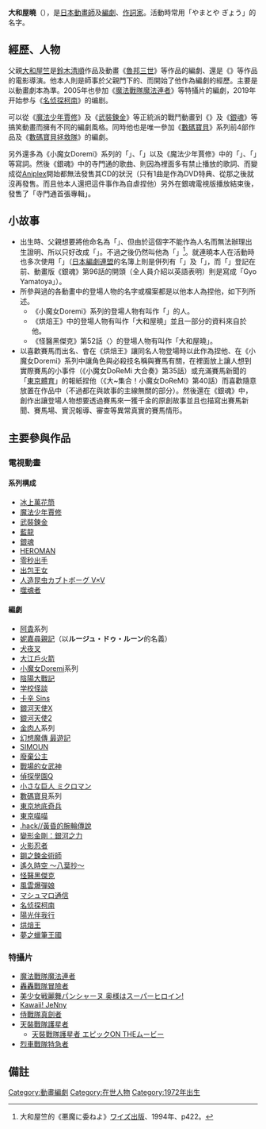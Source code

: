 {{noteTA
|G1=Anime
}}
{{BLP unsourced|time=2011-05-15T13:04:33+00:00}}
{{藝人
|姓名 = 大和屋曉
|类型 = 編劇
|图片 = Akatsuki Yamatoya IMG 9047 20150104.JPG
|图片尺寸 = 
|图片简介 = 大和屋晓（2015年）
|本名 = 
|外文名 = 大和屋 暁
|外文 = ja
|罗马拼音 = Yamatoya Akatsuki
|英文名 = 
|昵称 = 
|其他艺名 = 
|国籍 = {{JPN}}
|民族 = 
|籍贯 = 
|出生日期 = {{birth date and age|1972|7|27}}
|出生地点 = 
|职业 = [[編劇|編劇]]
|语言 = 
|教育程度 = 
|母校 = 
|宗教信仰 = 
|配偶 = 
|儿女 = 
|父母 = [[大和屋竺|大和屋竺]]（父）
|亲属 = 
|音乐类型 = 
|演奏乐器 = 
|出道地点 = 
|出道日期 = 
|出道作 = 
|代表作 = 《[[銀魂_(動畫)|银魂]]》（构成）等
|著名角色 = 
|活跃年代 = 
|唱片公司 = 
|经纪公司 = 
|网站 = 
|相关团体 = 
|IMDb = 
|现任成员 = 
|过往成员 = 
|奖项 = 
}}
{{japanese|japanese=大和屋 暁|kana=やまとや あかつき|romaji=Yamatoya Akatsuki}}

'''大和屋曉'''（{{bd|1972年|7月27日}}），是[[日本|日本]][[動畫師|動畫師]]及[[編劇|編劇]]、[[作詞家|作詞家]]。活動時常用「やまとや ぎょう」的名字。

== 經歷、人物 ==
父親[[大和屋竺|大和屋竺]]是[[鈴木清順|鈴木清順]]作品及動畫《[[魯邦三世|魯邦三世]]》等作品的編劇、還是《{{lang|ja|荒野のダッチワイフ}}》等作品的電影導演。他本人則是師事於父親門下的{{tsl|ja|浦沢義雄|浦澤義雄}}、而開始了他作為編劇的經歷。主要是以動畫劇本為準。2005年也參加《[[魔法戰隊魔法連者|魔法戰隊魔法連者]]》等特攝片的編劇，2019年开始参与《[[名偵探柯南_(動畫)|名侦探柯南]]》的编剧。

可以從《[[魔法少年賈修|魔法少年賈修]]》及《[[武裝鍊金|武裝鍊金]]》等正統派的戰鬥動畫到《{{tsl|ja|人造昆虫カブトボーグ V×V}}》及《[[銀魂_(動畫)|銀魂]]》等搞笑動畫而擁有不同的編劇風格。同時他也是唯一參加《[[數碼寶貝|數碼寶貝]]》系列前4部作品及《[[數碼寶貝拯救隊|數碼寶貝拯救隊]]》的編劇。

另外還多為《小魔女Doremi》系列的「{{lang|ja|世界はラブアンドピース}}」、「{{lang|ja|深爪ファイター ～キャンディ伊藤のテーマ}}」以及《魔法少年賈修》中的「{{lang|ja|チチをもげ!}}」、「{{lang|ja|ベリーメロン}}」等{{tsl|ja|萌えソング|電波歌曲}}寫詞。然後《銀魂》中的寺門通的歌曲、則因為裡面多有禁止播放的歌詞、而變成從[[Aniplex|Aniplex]]開始都無法發售其CD的狀況（只有1曲是作為DVD特典、從那之後就沒再發售。而且他本人還把這件事作為自虐捏他）另外在銀魂電視版播放結束後，發售了「寺門通首張專輯」。

== 小故事 ==
* 出生時、父親想要將他命名為「{{nihongo|堯|ぎょう}}」、但由於這個字不能作為人名而無法辦理出生證明、所以只好改成「{{nihongo|曉|あかつき}}」。不過之後仍然叫他為「{{lang|ja|ぎょう}}」<ref>大和屋竺的《悪魔に委ねよ》[[ワイズ出版|ワイズ出版]]、1994年、p422。</ref>。就連曉本人在活動時也多次使用「{{lang|ja|ぎょう}}」（[[日本編劇連盟|日本編劇連盟]]的名簿上則是併列有「{{lang|ja|あかつき}}」及「{{lang|ja|ぎょう}}」，而「{{lang|ja|ぎょう}}」登記在前、動畫版《銀魂》第96話的開頭（全人員介紹以英語表明）則是寫成「Gyo Yamatoya」）。
* 所參與過的各動畫中的登場人物的名字或檔案都是以他本人為捏他，如下列所述。
** 《小魔女Doremi》系列的登場人物有叫作「{{nihongo|曉|あかつき}}」的人。
** 《烘焙王》中的登場人物有叫作「大和屋曉」並且一部分的資料來自於他。
** 《怪醫黑傑克》第52話〈{{lang|ja|一瞬の目撃者}}〉的登場人物有叫作「大和屋曉」。
* 以喜歡賽馬而出名、會在《烘焙王》讓同名人物登場時以此作為捏他、在《小魔女Doremi》系列中讓角色與必殺技名稱與賽馬有關，在裡面放上讓人想到實際賽馬的小事件（《小魔女DoReMi 大合奏》第35話）或充滿賽馬新聞的「[[東京體育|東京體育]]」的報紙捏他（《大~集合！小魔女DoReMi》第40話）而喜歡隨意放置在作品中（不過都在與故事的主線無關的部分）。然後還在《銀魂》中，創作出讓登場人物想要透過賽馬來一獲千金的原創故事並且也描寫出賽馬新聞、賽馬場、實況報導、審查等異常真實的賽馬情形。

==主要參與作品==
===電視動畫===
====系列構成====
* [[冰上萬花筒|冰上萬花筒]]
* [[魔法少年賈修|魔法少年賈修]]
* [[武裝鍊金|武裝鍊金]]
* [[藍龍_(動畫)|藍龍]]
* [[銀魂|銀魂]]
* [[HEROMAN|HEROMAN]]
* [[零秒出手_(漫畫)|零秒出手]]
* [[出包王女|出包王女]]
* [[人造昆虫カブトボーグ_V×V|人造昆虫カブトボーグ V×V]]
* [[噬魂者|噬魂者]]

====編劇====
* [[阿貴|阿貴]]系列
* [[妮嘉尋親記|妮嘉尋親記]]（以'''ルージュ・ドゥ・ルーン'''的名義）
* [[犬夜叉|犬夜叉]]
* [[大江戶火箭|大江戶火箭]]
* [[小魔女Doremi|小魔女Doremi]]系列
* [[陰陽大戰記|陰陽大戰記]]
* [[學校怪談_(動畫)|学校怪談]]
* [[卡辛_Sins|卡辛 Sins]]
* [[銀河天使X|銀河天使X]]
* [[銀河天使2|銀河天使2]]
* [[金肉人|金肉人]]系列
* [[最遊記|幻想魔傳 最遊記]]
* [[SIMOUN|SIMOUN]]
* [[廢棄公主|廢棄公主]]
* [[戰場的女武神|戰場的女武神]]
* [[偵探學園Q|偵探學園Q]]
* [[小さな巨人_ミクロマン|小さな巨人 ミクロマン]]
* [[數碼寶貝|數碼寶貝]]系列
* [[東京地底奇兵|東京地底奇兵]]
* [[東京喵喵|東京喵喵]]
* [[.hack/黃昏的腕輪傳說|.hack//黃昏的腕輪傳說]]
* [[變形金剛：銀河之力|變形金剛：銀河之力]]
* [[火影忍者|火影忍者]]
* [[鋼之鍊金術師_(動畫)|鋼之鍊金術師]]
* [[遙久時空_～八葉抄～|遙久時空 ～八葉抄～]]
* [[怪醫黑傑克_(動畫)|怪醫黑傑克]]
* [[風雲爆彈娘|風雲爆彈娘]]
* [[マシュマロ通信|マシュマロ通信]]
* [[名偵探柯南_(動畫)|名侦探柯南]]
* [[陽光伴我行|陽光伴我行]]
* [[日式麵包王|烘焙王]]
* [[夢之蠟筆王國|夢之蠟筆王國]]

=== 特攝片 ===
* [[魔法戰隊魔法連者|魔法戰隊魔法連者]]
* [[轟轟戰隊冒險者|轟轟戰隊冒險者]]
* [[美少女戦麗舞パンシャーヌ_奥様はスーパーヒロイン!|美少女戦麗舞パンシャーヌ 奥様はスーパーヒロイン!]]
* [[Kawaii!_JeNny|Kawaii! JeNny]]
* [[侍戰隊真劍者|侍戰隊真劍者]]
* [[天裝戰隊護星者|天裝戰隊護星者]]
** [[天裝戰隊護星者|天裝戰隊護星者 エピックON THEムービー]]
*[[烈車戰隊特急者|烈車戰隊特急者]]

== 備註 ==
<references/>

{{DEFAULTSORT:Yamatoya Akatsuki}}
[[Category:動畫編劇|Category:動畫編劇]]
[[Category:在世人物|Category:在世人物]]
[[Category:1972年出生|Category:1972年出生]]